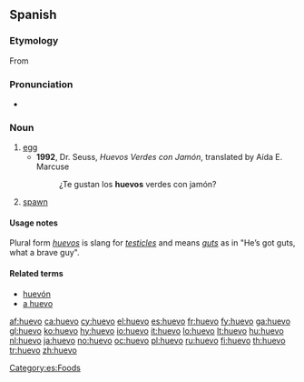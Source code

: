 ==Spanish==

===Etymology===
From {{etyl|la|es}} {{term|ovum||lang=la}}

===Pronunciation===
* {{IPA|/ˈwe.βo/|lang=es}}

===Noun===
{{es-noun-m}}

# [[egg]]
#* '''1992''', Dr. Seuss, ''Huevos Verdes con Jamón'', translated by Aída E. Marcuse
#*: ¿Te gustan los '''huevos''' verdes con jamón?
# [[spawn]]

====Usage notes====
Plural form ''[[huevos]]'' is slang for ''[[testicle]]s'' and means ''[[guts]]'' as in "He’s got guts, what a brave guy".

====Related terms====
* [[huevón]]
* [[a huevo]]

[[Category:es:Foods]]

[[af:huevo]]
[[ca:huevo]]
[[cy:huevo]]
[[el:huevo]]
[[es:huevo]]
[[fr:huevo]]
[[fy:huevo]]
[[ga:huevo]]
[[gl:huevo]]
[[ko:huevo]]
[[hy:huevo]]
[[io:huevo]]
[[it:huevo]]
[[lo:huevo]]
[[lt:huevo]]
[[hu:huevo]]
[[nl:huevo]]
[[ja:huevo]]
[[no:huevo]]
[[oc:huevo]]
[[pl:huevo]]
[[ru:huevo]]
[[fi:huevo]]
[[th:huevo]]
[[tr:huevo]]
[[zh:huevo]]